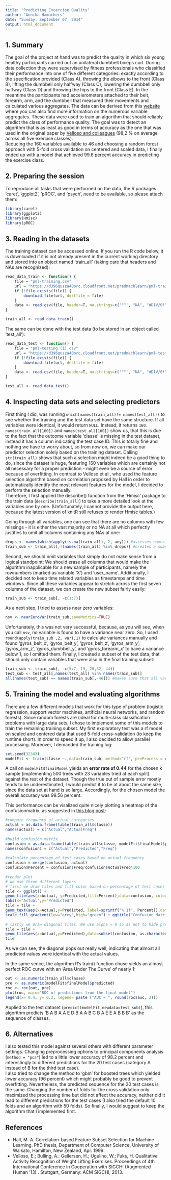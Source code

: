 ```yaml
---
title: "Predicting Excercise Quality"
author: "Annika Hamachers"
date: "Sunday, September 07, 2014"
output: html_document
---
```


## 1. Summary
The goal of the project at hand was to predict the quality in which six young healthy participants carried out an unilateral dumbbell biceps curl. 
During data collection they were supervised by fitness professionals who classified their performance into one of five different categories:  exactly according to the specification provided (Class A), throwing the elbows to the front (Class B), lifting the dumbbell only halfway (Class C), lowering the dumbbell only halfway (Class D) and throwing the hips to the front (Class E). In the meantime the participants had accelerometers attached to their belt, forearm, arm, and the dumbbell that measured their movements and calculated various aggregates. The data can be derived from this [website](http://groupware.les.inf.puc-rio.br/har) where you can also find more information on the numerous variable aggregates. 
These data were used to train an algorithm that should reliably predict the class of performance quality. The goal was to detect an algorithm that is as least as good in terms of accuracy as the one that was used in the original paper by [Velloso and colleagues](http://groupware.les.inf.puc-rio.br/public/papers/2013.Velloso.QAR-WLE.pdf) (98,2 % on average across all five exercise classes).  
Reducing the 160 variables available to 46 and choosing a random forest approach with 5-fold cross validation on centered and scaled data,  I finally ended up with a model that achieved 99.6 percent accuracy in predicting the exercise class.


## 2. Preparing the session
To reproduce all tasks that were performed on the data, the R packages 'caret', 'ggplot2', 'pROC', and 'psych', need to be available, so please attach them:
```r
library(caret)
library(ggplot2)
library(Hmisc)
library(pROC)
```


## 3. Reading in the datasets
The training dataset can be accessed online. If you run the R code below, it is downloaded if it is not already present in the current working directory and stored into an object named 'train_all ' (taking care that headers and NAs are recognized):
```r
read_data_train <- function() {
    file = "pml-training.csv"
    url = "https://d396qusza40orc.cloudfront.net/predmachlearn/pml-training.csv"
    if (!file.exists(file)) {
        download.file(url, destfile = file)
    }
    data <- read.csv(file, header=T, na.strings=c('""', "NA", "#DIV/0!")) 
}

train_all <- read_data_train()
```

The same can be done with the test data (to be stored in an object called 'test_all'):
```r
read_data_test <- function() {
    file = "pml-testing (1).csv"
    url = "https://d396qusza40orc.cloudfront.net/predmachlearn/pml-testing.csv"
    if (!file.exists(file)) {
        download.file(url, destfile = file)
    }
    data <- read.csv(file, header=T, na.strings=c('""', "NA", "#DIV/0!")) 
}

test_all <- read_data_test()
```


## 4. Inspecting data sets and selecting predictors
First thing I did, was running  `which(names(train_all)!= names(test_all))` to see whether the training and the test data set have the same structure. If all variables were identical, it would return `NULL`. Instead, it returns `160`. `names(train_all[160])` and `names(test_all[160])` show us, that this is due to the fact that the outcome variable 'classe' is missing in the test dataset, instead it has a column indicating the test case ID. This is totally fine and nothing we have to worry about, so from now on, we can make our predictor selection solely based on the training dataset.
Calling `str(train_all)` shows that such a selection might indeed be a good thing to do, since the dataset is huge, featuring 160 variables which are certainly not all necessary for a proper prediction - might even be a source of error because of overfitting.
In contrast to Velloso  et al., who used the feature selection algorithm based on correlation proposed by Hall in order to automatically identify the most relevant features for the model, I decided to perform the selection manually.  
Therefore, I first applied the describe() function from the 'Hmisc' package to the train data (`describe(train_all)`) to take a more detailed look at the variables one by one. (Unfortunately, I cannot provide the output here, because the latest version of knitR still refuses to render Hmisc tables.)

Going through all variables, one can see that there are no columns with few missings -  it is either the vast majority or no NA at all which perfectly justifies to omit all columns containing any NAs at one: 

```r
drops <- names(which(apply(is.na(train_all), 2, any))) #assesses names of variables that contain missings
train_sub <- train_all[,!(names(train_all) %in% drops)] #creates a subset of the data that only keeps variables that do not match the ones with missings
```

Second, we should omit variables that simply do not make sense from a logical standpoint: We should erase all columns that would make the algorithm inapplicable for a new sample of participants, namely the rownumbers (marked as variable 'X') and 'user_name'.  Additionally, I decided not to keep time related variables as timestamps and time windows. Since all these variables appear to stretch across the first seven columns of the dataset, we can create the new subset fairly easily:
```r
train_sub <- train_sub[, -c(1:7)]
```

As a next step, I tried to assess near zero variables:
```r
nsv <- nearZeroVar(train_sub,saveMetrics=TRUE)
```
Unfortunately, this was not very successful, because, as you will see, when you call `nsv`, no variable is found to have a variance near zero. So, I used `round(apply(train_sub ,2, var),1)` to calculate variances manually and found 'gyros_belt_x', 'gyros_belt_y', 'gyros_belt_z', 'gyros_arm_y', 'gyros_arm_z',  'gyros_dumbbell_y', and  'gyros_forearm_x' to have a variance below 1, so I omitted them. Finally, I created a subset of the test data, that should only contain variables that were also in the final training subset: 
      
```r
train_sub <- train_sub[, -c(5:7, 19, 20,32, 44)]
test_sub <- test_all[,names(test_all) %in% names(train_sub)]
all(names(test_sub) == names(train_sub[,-46])) #makes sure that all variables are equal in both datasets except for the outcome  'class'  which shall be predicted and therefor is not present in the test set.
```

## 5. Training the model and evaluating algorithms
There are a few different models that work for this type of problem (logistic regression, support vector machines, artificial neural networks, and random forests). Since random forests are (ideal for multi-class classification problems with large data sets, I chose to implement some of this models to train the remaining training subset. 
My first exploratory test was a rf model on scaled and centered data that used 5-fold cross-validation (to keep the runtime short). In order to speed it up, I also decided to allow parallel processing. Moreover, I demanded the training log:
```r
set.seed(32343)
modelFit <- train(classe ~.,data=train_sub, method="rf", preProcess = c("center", "scale"), trControl = trainControl(method = "cv", number = 5, allowParallel = TRUE, verboseIter = TRUE))
```

A call on `modelFit$finalModel` yields an **error rate of 0.44** for the chosen k sample (implementing  500 trees with 23 variables tried at each split) against the rest of the dataset. Though the true out of sample error mostly tends to be underestimated, I would predict it to be at about the same size, since the data set at hand is so large. Accordingly, for the chosen model the overall accuracy was 99.56 percent. 

This performance can be visalized quite nicely plotting a heatmap of the confusionmatrix, as suggested in [this blog post](http://ragrawal.wordpress.com/2011/05/16/visualizing-confusion-matrix-in-r/):
```r
#compute frequency of actual categories
actual = as.data.frame(table(train_all$classe))
names(actual) = c("Actual","ActualFreq")
 
#build confusion matrix
confusion = as.data.frame(table(train_all$classe, modelFit$finalModel$predicted))
names(confusion) = c("Actual","Predicted","Freq")
 
#calculate percentage of test cases based on actual frequency
confusion = merge(confusion, actual)
confusion$Percent = confusion$Freq/confusion$ActualFreq*100
 
#render plot
# we use three different layers
# first we draw tiles and fill color based on percentage of test cases
tile <- ggplot() +
geom_tile(aes(x=Actual, y=Predicted,fill=Percent),data=confusion, color="black",size=0.1) +
labs(x="Actual",y="Predicted")
tile = tile + 
geom_text(aes(x=Actual,y=Predicted, label=sprintf("%.1f", Percent)),data=confusion, size=3, colour="black") +
scale_fill_gradient(low="grey",high="green") + ggtitle("Confusion Matrix")
 
# lastly we draw diagonal tiles. We use alpha = 0 so as not to hide previous layers but use size=0.3 to highlight border
tile = tile + 
geom_tile(aes(x=Actual,y=Predicted),data=subset(confusion, as.character(Actual)==as.character(Predicted)), color="black",size=0.3, fill="black", alpha=0) 
tile
```


As we can see, the diagonal pops out really well, indicating that almost all predicted values were identical with the actual values.

In the same sence, the algorithm R's train() function chose yields an almost perfect ROC curve with an 'Area Under The Curve' of nearly 1:
```r
out <- as.numeric(train_all$classe)
pre <- as.numeric(modelFit$finalModel$predicted)
roc <- roc(out, pre)
plot(roc, main="ROC of predictions from the final model")
legend(x= 0.4, y= 0.2, legend= paste ("AUC = ", round(roc$auc, 3)))
```

Applied to the test dataset (`predict(modelFit,newdata=test_sub)`), this algorithm predicts  'B A B A A E D B A A B C B A E E A B B B' as the sequence of classes.

## 6. Alternatives
I also tested this model against several others with different parameter settings.
Changing preprocessing options to principal components analysis (`method = "pca"`) led to a little lower accuracy of 98.2 percent and interestingly to different predictions for the 20 test cases (category A instead of B for the third test case).  
I also tried to change the method to 'gbm' for boosted trees which yielded lower accuracy (96 percent) which might probably be good to prevent overfitting. Nevertheless, the predicted sequence for the 20 test cases is the same. 
Changing the number of folds for the cross validation only maximized the processing time but did not affect the accuracy, neither did it lead to different predictions for the test cases (I also tried the default 10 folds and an algorithm with 50 folds). So finally, I would suggest to keep the algorithm that I implemented first.
      
## References
- Hall, M. A. Correlation-based Feature Subset Selection for Machine Learning. PhD thesis, Department of Computer Science, University of Waikato, Hamilton, New Zealand, Apr. 1999. 
- Velloso, E.; Bulling, A.; Gellersen, H.; Ugulino, W.; Fuks, H. Qualitative Activity Recognition of Weight Lifting Exercises. Proceedings of 4th International Conference in Cooperation with SIGCHI (Augmented Human '13) . Stuttgart, Germany: ACM SIGCHI, 2013. 